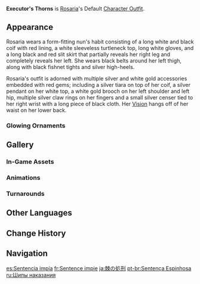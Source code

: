 {{Outfit Infobox
|id           = 204500
|image        = <gallery>
Character Rosaria Full Wish.png|Wish
Character Rosaria Game.png|In-Game
</gallery>
|character    = Rosaria
|type         = Default
|description  = Rosaria's outfit. Rosaria has heavily modified this particular [[Church of Favonius]] uniform.
|obtain       = Unlocked upon obtaining character
}}
'''Executor's Thorns''' is [[Rosaria]]'s Default [[Character Outfit]].

==Appearance==
<!-- Keep appearance section short and concise. Limit to 1-2 paragraphs (preferably 1 paragraph) with 3-4 sentences each. -->
Rosaria wears a form-fitting nun's habit consisting of a long white and black coif with red lining, a white sleeveless turtleneck top, long white gloves, and a long black and red slit skirt that partially reveals her right leg and completely reveals her left. She wears black belts around her left thigh, along with black fishnet tights and silver high-heels.

Rosaria's outfit is adorned with multiple silver and white gold accessories embedded with red gems; including a silver tiara on top of her coif, a silver pendant on her white top, a white gold brooch on her left shoulder and left hip, multiple silver claw rings on her fingers and a small silver censer tied to her right wrist with a long piece of black cloth. Her {{Cryo}} [[Vision]] hangs off of her waist on her lower back.

===Glowing Ornaments===
{{Glowing Ornament Info|outfit=Executor's Thorns|ornaments=the red diamond on her chest}}

==Gallery==
===In-Game Assets===
{{Assets/Outfit|Executor's Thorns|nomain=1}}

===Animations===
{{Preview/CharacterAnimations|Rosaria|nocaption=1}}

===Turnarounds===
{{Turnarounds}}

==Other Languages==
{{Other Languages
|en      = Executor's Thorns
|zhs     = 处刑棘刺
|zhs_rm  = Chǔxíng jícì
|zht     = 處刑棘刺
|zht_rm  = Chǔxíng jícì
|zh_tl   = Sentencing Thorns
|ja      = 棘の処刑
|ja_rm   = Toge no Shokei
|ja_tl   = Thorns of Execution
|ko      = 처형의 가시
|ko_rm   = Cheohyeong-ui Gasi
|ko_tl   = Thorn of Execution
|es      = Sentencia impía
|es_tl   = Impious Sentence
|fr      = Sentence impie
|fr_tl   = Impious Sentence
|ru      = Шипы наказания
|ru_tl   = Thorns of Punishment
|th      = เพชฌฆาตปราบอธรรม
|th_rm   = Phachetkhat Prab Otham
|th_tl   = Executioner Who Conquers Injustice
|vi      = Gai Góc Kết Án
|vi_tl   = Sentencing Thorns
|de      = Vollstreckerdornen
|de_tl   = Executor Thorns
|id      = Executor's Thorns
|pt      = Sentença Espinhosa
|pt_tl   = Thorny Sentence
|tr      = İnfazcının Dikenleri
|tr_tl   = Executor's Thorns
|it      = Sentenza spinosa
|it_tl   = Thorny Sentence
}}

==Change History==
{{Change History|1.4}}

==Navigation==
{{Dressing Room Navbox|type=outfit}}

[[es:Sentencia impía]]
[[fr:Sentence impie]]
[[ja:棘の処刑]]
[[pt-br:Sentença Espinhosa]]
[[ru:Шипы наказания]]